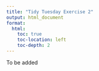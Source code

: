 ```yaml
---
title: "Tidy Tuesday Exercise 2"
output: html_document
format:
  html:
    toc: true
    toc-location: left
    toc-depth: 2
---
```



To be added

